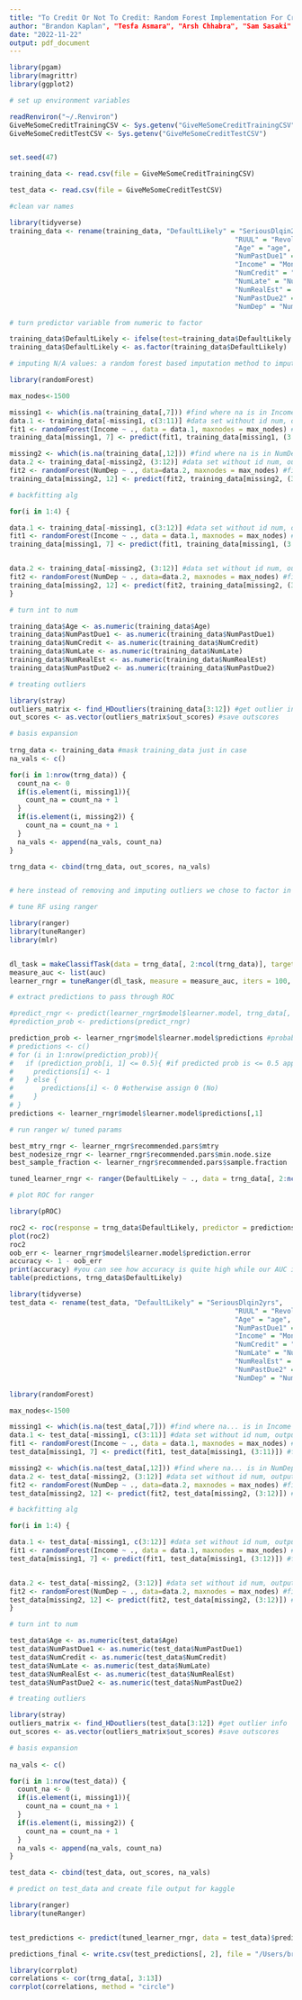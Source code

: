 ```yaml
---
title: "To Credit Or Not To Credit: Random Forest Implementation For Credit Default Classification"
author: "Brandon Kaplan", "Tesfa Asmara", "Arsh Chhabra", "Sam Sasaki"
date: "2022-11-22"
output: pdf_document
---
```


```r
library(pgam)
library(magrittr)
library(ggplot2)
```

```r
# set up environment variables

readRenviron("~/.Renviron")
GiveMeSomeCreditTrainingCSV <- Sys.getenv("GiveMeSomeCreditTrainingCSV")
GiveMeSomeCreditTestCSV <- Sys.getenv("GiveMeSomeCreditTestCSV")


set.seed(47)

training_data <- read.csv(file = GiveMeSomeCreditTrainingCSV)

test_data <- read.csv(file = GiveMeSomeCreditTestCSV)

#clean var names

library(tidyverse)
training_data <- rename(training_data, "DefaultLikely" = "SeriousDlqin2yrs",
                                                        "RUUL" = "RevolvingUtilizationOfUnsecuredLines",
                                                        "Age" = "age", 
                                                        "NumPastDue1" ="NumberOfTime30.59DaysPastDueNotWorse",
                                                        "Income" = "MonthlyIncome",
                                                        "NumCredit" = "NumberOfOpenCreditLinesAndLoans",
                                                        "NumLate" = "NumberOfTimes90DaysLate",
                                                        "NumRealEst" = "NumberRealEstateLoansOrLines",
                                                        "NumPastDue2" = "NumberOfTime60.89DaysPastDueNotWorse",
                                                        "NumDep" = "NumberOfDependents")

```

```r
# turn predictor variable from numeric to factor

training_data$DefaultLikely <- ifelse(test=training_data$DefaultLikely == 0, yes="No", no="Yes") #turns 0 and 1 into no and yes
training_data$DefaultLikely <- as.factor(training_data$DefaultLikely)
```


```r
# imputing N/A values: a random forest based imputation method to impute values into the missing cols

library(randomForest)

max_nodes<-1500

missing1 <- which(is.na(training_data[,7])) #find where na is in Income col
data.1 <- training_data[-missing1, c(3:11)] #data set without id num, output var , also not NumDep 
fit1 <- randomForest(Income ~ ., data = data.1, maxnodes = max_nodes) #fit a RF
training_data[missing1, 7] <- predict(fit1, training_data[missing1, (3:11)]) #fill in pred val

missing2 <- which(is.na(training_data[,12])) #find where na is in NumDep col
data.2 <- training_data[-missing2, (3:12)] #data set without id num, output var, and Income
fit2 <- randomForest(NumDep ~ ., data=data.2, maxnodes = max_nodes) #fit a RF
training_data[missing2, 12] <- predict(fit2, training_data[missing2, (3:12)]) #fill in pred val
```

```r
# backfitting alg

for(i in 1:4) {

data.1 <- training_data[-missing1, c(3:12)] #data set without id num, output var, also not NumDep 
fit1 <- randomForest(Income ~ ., data = data.1, maxnodes = max_nodes) #fit a RF
training_data[missing1, 7] <- predict(fit1, training_data[missing1, (3:12)]) #fill in pred val


data.2 <- training_data[-missing2, (3:12)] #data set without id num, output var, and Income
fit2 <- randomForest(NumDep ~ ., data=data.2, maxnodes = max_nodes) #fit a RF
training_data[missing2, 12] <- predict(fit2, training_data[missing2, (3:12)]) #fill in pred val  
}
```

```r
# turn int to num

training_data$Age <- as.numeric(training_data$Age)
training_data$NumPastDue1 <- as.numeric(training_data$NumPastDue1)
training_data$NumCredit <- as.numeric(training_data$NumCredit)
training_data$NumLate <- as.numeric(training_data$NumLate)
training_data$NumRealEst <- as.numeric(training_data$NumRealEst)
training_data$NumPastDue2 <- as.numeric(training_data$NumPastDue2)
```


```r
# treating outliers

library(stray)
outliers_matrix <- find_HDoutliers(training_data[3:12]) #get outlier info
out_scores <- as.vector(outliers_matrix$out_scores) #save outscores
```

```r
# basis expansion
  
trng_data <- training_data #mask training_data just in case
na_vals <- c()

for(i in 1:nrow(trng_data)) {
  count_na <- 0
  if(is.element(i, missing1)){
    count_na = count_na + 1
  }
  if(is.element(i, missing2)) {
    count_na = count_na + 1
  }
  na_vals <- append(na_vals, count_na)
}

trng_data <- cbind(trng_data, out_scores, na_vals)


# here instead of removing and imputing outliers we chose to factor in out_scores and na_vals as predicting variables
```




```r
# tune RF using ranger

library(ranger)
library(tuneRanger)
library(mlr)


dl_task = makeClassifTask(data = trng_data[, 2:ncol(trng_data)], target = "DefaultLikely")
measure_auc <- list(auc)
learner_rngr = tuneRanger(dl_task, measure = measure_auc, iters = 100, num.trees = 1500)
```

```r
# extract predictions to pass through ROC

#predict_rngr <- predict(learner_rngr$model$learner.model, trng_data[, 2:ncol(trng_data)]) #prediction
#prediction_prob <- predictions(predict_rngr)

prediction_prob <- learner_rngr$model$learner.model$predictions #probability matrix
# predictions <- c()
# for (i in 1:nrow(prediction_prob)){
#   if (prediction_prob[i, 1] <= 0.5){ #if predicted prob is <= 0.5 append 1 (Yes) 
#     predictions[i] <- 1
#   } else {
#       predictions[i] <- 0 #otherwise assign 0 (No)
#     }
# }
predictions <- learner_rngr$model$learner.model$predictions[,1]
```

```r
# run ranger w/ tuned params

best_mtry_rngr <- learner_rngr$recommended.pars$mtry
best_nodesize_rngr <- learner_rngr$recommended.pars$min.node.size
best_sample_fraction <- learner_rngr$recommended.pars$sample.fraction

tuned_learner_rngr <- ranger(DefaultLikely ~ ., data = trng_data[, 2:ncol(trng_data)], num.trees = 1500, mtry = best_mtry_rngr, min.node.size = best_nodesize_rngr, sample.fraction = best_sample_fraction, probability = TRUE)
```

```r
# plot ROC for ranger

library(pROC)

roc2 <- roc(response = trng_data$DefaultLikely, predictor = predictions, levels = c("No", "Yes"))
plot(roc2)
roc2
oob_err <- learner_rngr$model$learner.model$prediction.error
accuracy <- 1 - oob_err
print(accuracy) #you can see how accuracy is quite high while our AUC is still low
table(predictions, trng_data$DefaultLikely)
```

```r
library(tidyverse)
test_data <- rename(test_data, "DefaultLikely" = "SeriousDlqin2yrs",
                                                        "RUUL" = "RevolvingUtilizationOfUnsecuredLines",
                                                        "Age" = "age", 
                                                        "NumPastDue1" ="NumberOfTime30.59DaysPastDueNotWorse",
                                                        "Income" = "MonthlyIncome",
                                                        "NumCredit" = "NumberOfOpenCreditLinesAndLoans",
                                                        "NumLate" = "NumberOfTimes90DaysLate",
                                                        "NumRealEst" = "NumberRealEstateLoansOrLines",
                                                        "NumPastDue2" = "NumberOfTime60.89DaysPastDueNotWorse",
                                                        "NumDep" = "NumberOfDependents")
```

```r
library(randomForest)

max_nodes<-1500

missing1 <- which(is.na(test_data[,7])) #find where na... is in Income col
data.1 <- test_data[-missing1, c(3:11)] #data set without id num, output var , also not NumDep 
fit1 <- randomForest(Income ~ ., data = data.1, maxnodes = max_nodes) #fit a RF
test_data[missing1, 7] <- predict(fit1, test_data[missing1, (3:11)]) #fill in pred val

missing2 <- which(is.na(test_data[,12])) #find where na... is in NumDep col
data.2 <- test_data[-missing2, (3:12)] #data set without id num, output var, and Income
fit2 <- randomForest(NumDep ~ ., data=data.2, maxnodes = max_nodes) #fit a RF
test_data[missing2, 12] <- predict(fit2, test_data[missing2, (3:12)]) #fill in pred val
```

```r
# backfitting alg

for(i in 1:4) {

data.1 <- test_data[-missing1, c(3:12)] #data set without id num, output var , also not NumDep 
fit1 <- randomForest(Income ~ ., data = data.1, maxnodes = max_nodes) #fit a RF
test_data[missing1, 7] <- predict(fit1, test_data[missing1, (3:12)]) #fill in pred val


data.2 <- test_data[-missing2, (3:12)] #data set without id num, output var, and Income
fit2 <- randomForest(NumDep ~ ., data=data.2, maxnodes = max_nodes) #fit a RF
test_data[missing2, 12] <- predict(fit2, test_data[missing2, (3:12)]) #fill in pred val  
}
```

```r
# turn int to num

test_data$Age <- as.numeric(test_data$Age)
test_data$NumPastDue1 <- as.numeric(test_data$NumPastDue1)
test_data$NumCredit <- as.numeric(test_data$NumCredit)
test_data$NumLate <- as.numeric(test_data$NumLate)
test_data$NumRealEst <- as.numeric(test_data$NumRealEst)
test_data$NumPastDue2 <- as.numeric(test_data$NumPastDue2)
```


```r
# treating outliers

library(stray)
outliers_matrix <- find_HDoutliers(test_data[3:12]) #get outlier info
out_scores <- as.vector(outliers_matrix$out_scores) #save outscores
```

```r
# basis expansion
  
na_vals <- c()

for(i in 1:nrow(test_data)) {
  count_na <- 0
  if(is.element(i, missing1)){
    count_na = count_na + 1
  }
  if(is.element(i, missing2)) {
    count_na = count_na + 1
  }
  na_vals <- append(na_vals, count_na)
}

test_data <- cbind(test_data, out_scores, na_vals)
```

```r
# predict on test_data and create file output for kaggle

library(ranger)
library(tuneRanger)


test_predictions <- predict(tuned_learner_rngr, data = test_data)$predictions

predictions_final <- write.csv(test_predictions[, 2], file = "/Users/brandonkaplan/Pomona_OneDrive/compstat/Group_Project/test_predictions.csv", col.names = c("Id", "Probabilty"))


```

```r

library(corrplot)
correlations <- cor(trng_data[, 3:13])
corrplot(correlations, method = "circle")

```

